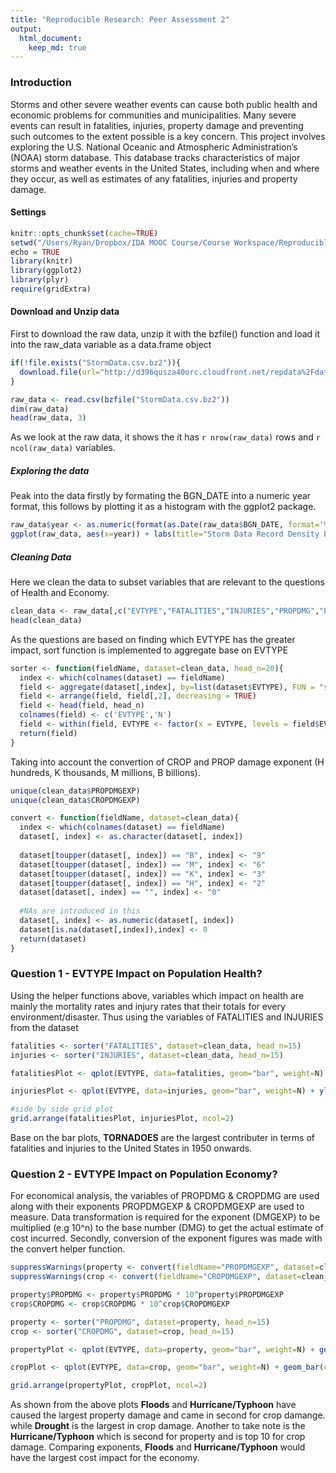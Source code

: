 ```yaml
---
title: "Reproducible Research: Peer Assessment 2"
output: 
  html_document:
    keep_md: true
---
```


### Introduction
Storms and other severe weather events can cause both public health and economic problems for communities and municipalities. Many severe events can result in fatalities, injuries,  property damage and preventing such outcomes to the extent possible is a key concern. This project involves exploring the U.S. National Oceanic and Atmospheric Administration's (NOAA) storm database. This database tracks characteristics of major storms and weather events in the United States, including when and where they occur, as well as estimates of any fatalities, injuries and property damage.


#### Settings
```r
knitr::opts_chunk$set(cache=TRUE)
setwd("/Users/Ryan/Dropbox/IDA MOOC Course/Course Workspace/ReproducibleResearch/workspace/PeerAssessment2")
echo = TRUE
library(knitr)
library(ggplot2)
library(plyr)
require(gridExtra)
```


#### Download and Unzip data
First to download the raw data, unzip it with the bzfile() function and load it into the raw_data variable as a data.frame object
```r
if(!file.exists("StormData.csv.bz2")){
  download.file(url="http://d396qusza40orc.cloudfront.net/repdata%2Fdata%2FStormData.csv.bz2", destfile="StormData.csv.bz2")
}

raw_data <- read.csv(bzfile("StormData.csv.bz2"))
dim(raw_data)
head(raw_data, 3)
```
As we look at the raw data, it shows the it has `r nrow(raw_data)` rows and `r ncol(raw_data)` variables.

##### Exploring the data
Peak into the data firstly by formating the BGN_DATE into a numeric year format, this follows by plotting it as a histogram with the ggplot2 package.
```r
raw_data$year <- as.numeric(format(as.Date(raw_data$BGN_DATE, format='%m/%d/%Y %H:%M:%S'), '%Y'))
ggplot(raw_data, aes(x=year)) + labs(title="Storm Data Record Density by Year", x="Year",y="No. of records") + geom_histogram(binwidth=0.5, color="black", fill="black") + scale_x_continuous(breaks = seq(from=1950, to=2015, by=5))
```

##### Cleaning Data
Here we clean the data to subset variables that are relevant to the questions of Health and Economy.

```r
clean_data <- raw_data[,c("EVTYPE","FATALITIES","INJURIES","PROPDMG","PROPDMGEXP","CROPDMG","CROPDMGEXP")]
head(clean_data)
```

As the questions are based on finding which EVTYPE has the greater impact, sort function is implemented to aggregate base on EVTYPE
```r
sorter <- function(fieldName, dataset=clean_data, head_n=20){
  index <- which(colnames(dataset) == fieldName)
  field <- aggregate(dataset[,index], by=list(dataset$EVTYPE), FUN = "sum")
  field <- arrange(field, field[,2], decreasing = TRUE)
  field <- head(field, head_n)
  colnames(field) <- c('EVTYPE','N')
  field <- within(field, EVTYPE <- factor(x = EVTYPE, levels = field$EVTYPE))
  return(field)
}
```

Taking into account the convertion of CROP and PROP damage exponent (H hundreds, K thousands, M millions, B billions).
```r
unique(clean_data$PROPDMGEXP)
unique(clean_data$CROPDMGEXP)

convert <- function(fieldName, dataset=clean_data){
  index <- which(colnames(dataset) == fieldName)
  dataset[, index] <- as.character(dataset[, index])
  
  dataset[toupper(dataset[, index]) == "B", index] <- "9"
  dataset[toupper(dataset[, index]) == "M", index] <- "6"
  dataset[toupper(dataset[, index]) == "K", index] <- "3"
  dataset[toupper(dataset[, index]) == "H", index] <- "2"
  dataset[dataset[, index] == "", index] <- "0"
  
  #NAs are introduced in this
  dataset[, index] <- as.numeric(dataset[, index])
  dataset[is.na(dataset[,index]),index] <- 0
  return(dataset)
}

```

### Question 1 - EVTYPE Impact on Population Health?

Using the helper functions above, variables which impact on health are mainly the mortality rates and injury rates that their totals for every environment/disaster. Thus using the variables of FATALITIES and INJURIES from the dataset

```r
fatalities <- sorter("FATALITIES", dataset=clean_data, head_n=15)
injuries <- sorter("INJURIES", dataset=clean_data, head_n=15)

fatalitiesPlot <- qplot(EVTYPE, data=fatalities, geom="bar", weight=N) + geom_bar(color="black", fill="#D55E00") + ylab("Fatalities") + xlab("Enviromental Disaster Type") + ggtitle("Total Fatalities") + theme(axis.text.x = element_text(angle=80, hjust=1))

injuriesPlot <- qplot(EVTYPE, data=injuries, geom="bar", weight=N) + ylab("Injuries") + geom_bar(color="black", fill="#D55E00") + xlab("Enviromental Disaster Type") + ggtitle("Total Injuries") + theme(axis.text.x = element_text(angle=80, hjust=1))

#side by side grid plot
grid.arrange(fatalitiesPlot, injuriesPlot, ncol=2)
```

Base on the bar plots, **TORNADOES** are the largest contributer in terms of fatalities and injuries to the United States in 1950 onwards.


### Question 2 - EVTYPE Impact on Population Economy?

For economical analysis, the variables of PROPDMG & CROPDMG are used along with their exponents PROPDMGEXP & CROPDMGEXP are used to measure. Data transformation is required for the exponent (DMGEXP) to be multiplied (e.g 10^n) to the base number (DMG) to get the actual estimate of cost incurred. Secondly, conversion of the exponent figures was made with the convert helper function.

```r
suppressWarnings(property <- convert(fieldName="PROPDMGEXP", dataset=clean_data))
suppressWarnings(crop <- convert(fieldName="CROPDMGEXP", dataset=clean_data))

property$PROPDMG <- property$PROPDMG * 10^property$PROPDMGEXP
crop$CROPDMG <- crop$CROPDMG * 10^crop$CROPDMGEXP

property <- sorter("PROPDMG", dataset=property, head_n=15)
crop <- sorter("CROPDMG", dataset=crop, head_n=15)

propertyPlot <- qplot(EVTYPE, data=property, geom="bar", weight=N) + geom_bar(color="black", fill="#56B4E9") + ylab("Property Damage Amount") + xlab("Enviromental Disaster Type") + ggtitle("Estimates of Property Damange") + theme(axis.text.x = element_text(angle=80, hjust=1))

cropPlot <- qplot(EVTYPE, data=crop, geom="bar", weight=N) + geom_bar(color="black", fill="#56B4E9") +  ylab("Crop Damage Amount") + xlab("Enviromental Disaster Type") + ggtitle("Estimates of Crop Damange") + theme(axis.text.x = element_text(angle=80, hjust=1))

grid.arrange(propertyPlot, cropPlot, ncol=2)
````

As shown from the above plots **Floods** and **Hurricane/Typhoon** have caused the largest property damage and came in second for crop damange. while **Drought** is the largest in crop damage. Another to take note is the **Hurricane/Typhoon** which is second for property and is top 10 for crop damage. Comparing exponents, **Floods** and **Hurricane/Typhoon** would have the largest cost impact for the economy.

